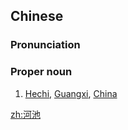 ==Chinese==
{{zh-forms}}

===Pronunciation===
{{zh-pron
|m=Héchí
|c=ho4 ci4
|cat=propn
}}

===Proper noun===
{{zh-proper noun}}

# [[Hechi]], [[Guangxi]], [[China]]

{{zh-cat|Cities}}

[[zh:河池]]